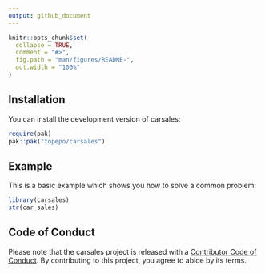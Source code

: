 ```yaml
---
output: github_document
---
```


<!-- README.md is generated from README.Rmd. Please edit that file -->

```r
knitr::opts_chunk$set(
  collapse = TRUE,
  comment = "#>",
  fig.path = "man/figures/README-",
  out.width = "100%"
)
```

## Installation

You can install the development version of carsales:

```r
require(pak)
pak::pak("topepo/carsales")
```

## Example

This is a basic example which shows you how to solve a common problem:

```r
library(carsales)
str(car_sales)
```

## Code of Conduct
  
Please note that the carsales project is released with a [Contributor Code of Conduct](https://contributor-covenant.org/version/2/0/CODE_OF_CONDUCT.html). By contributing to this project, you agree to abide by its terms.
